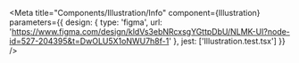 
<Meta
  title="Components/Illustration/Info"
  component={Illustration}
  parameters={{
    design: {
      type: 'figma',
      url: 'https://www.figma.com/design/kldVs3ebNRcxsgYGttpDbU/NLMK-UI?node-id=527-204395&t=DwOLU5X1oNWU7h8f-1'
    },
    jest: ['Illustration.test.tsx']
  }}
/>

<Story of={DecoratorDefault} />

<Unstyled>
  <Stories />
</Unstyled>
